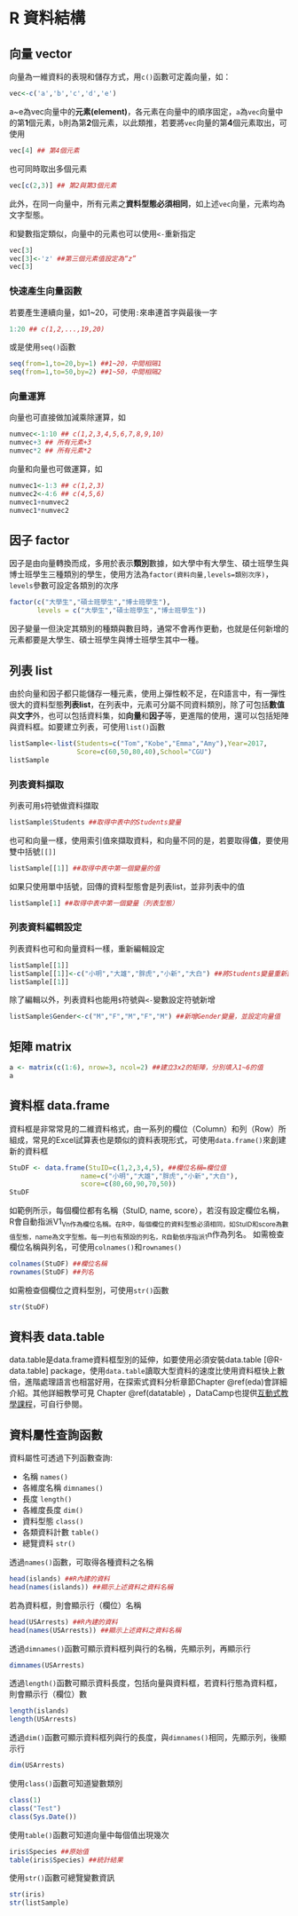 # R 資料結構 {#RDataStructure}

## 向量 vector
向量為一維資料的表現和儲存方式，用`c()`函數可定義向量，如：
```r
vec<-c('a','b','c','d','e')
```
a~e為vec向量中的**元素(element)**，各元素在向量中的順序固定，`a`為`vec`向量中的第**1**個元素，`b`則為第**2**個元素，以此類推，若要將`vec`向量的第**4**個元素取出，可使用
```r
vec[4] ## 第4個元素
```
也可同時取出多個元素
```r
vec[c(2,3)] ## 第2與第3個元素
```
此外，在同一向量中，所有元素之**資料型態必須相同**，如上述`vec`向量，元素均為文字型態。

和變數指定類似，向量中的元素也可以使用`<-`重新指定
```r
vec[3]
vec[3]<-'z' ##第三個元素值設定為“z”
vec[3] 
```
### 快速產生向量函數
若要產生連續向量，如1~20，可使用`:`來串連首字與最後一字
```r
1:20 ## c(1,2,...,19,20)
```
或是使用`seq()`函數

```r
seq(from=1,to=20,by=1) ##1~20，中間相隔1
seq(from=1,to=50,by=2) ##1~50，中間相隔2
```

### 向量運算
向量也可直接做加減乘除運算，如
```r
numvec<-1:10 ## c(1,2,3,4,5,6,7,8,9,10)
numvec+3 ## 所有元素+3
numvec*2 ## 所有元素*2
```
向量和向量也可做運算，如
```r
numvec1<-1:3 ## c(1,2,3)
numvec2<-4:6 ## c(4,5,6)
numvec1+numvec2
numvec1*numvec2
```

## 因子 factor
因子是由向量轉換而成，多用於表示**類別**數據，如大學中有大學生、碩士班學生與博士班學生三種類別的學生，使用方法為`factor(資料向量,levels=類別次序)`，`levels`參數可設定各類別的次序
```r
factor(c("大學生","碩士班學生","博士班學生"),
       levels = c("大學生","碩士班學生","博士班學生"))
```
因子變量一但決定其類別的種類與數目時，通常不會再作更動，也就是任何新增的元素都要是大學生、碩士班學生與博士班學生其中一種。


## 列表 list
由於向量和因子都只能儲存一種元素，使用上彈性較不足，在R語言中，有一彈性很大的資料型態**列表list**，在列表中，元素可分屬不同資料類別，除了可包括**數值**與**文字**外，也可以包括資料集，如**向量**和**因子**等，更進階的使用，還可以包括矩陣與資料框。如要建立列表，可使用`list()`函數
```r
listSample<-list(Students=c("Tom","Kobe","Emma","Amy"),Year=2017,
                 Score=c(60,50,80,40),School="CGU")
listSample
```

### 列表資料擷取
列表可用`$`符號做資料擷取
```r
listSample$Students ##取得中表中的Students變量
```
也可和向量一樣，使用索引值來擷取資料，和向量不同的是，若要取得**值**，要使用雙中括號`[[]]`
```r
listSample[[1]] ##取得中表中第一個變量的值
```
如果只使用單中括號，回傳的資料型態會是列表list，並非列表中的值
```r
listSample[1] ##取得中表中第一個變量（列表型態）
```


### 列表資料編輯設定
列表資料也可和向量資料一樣，重新編輯設定
```r
listSample[[1]] 
listSample[[1]]<-c("小明","大雄","胖虎","小新","大白") ##將Students變量重新設定
listSample[[1]] 
```

除了編輯以外，列表資料也能用`$`符號與`<-`變數設定符號新增
```r
listSample$Gender<-c("M","F","M","F","M") ##新增Gender變量，並設定向量值
```

## 矩陣 matrix
```r
a <- matrix(c(1:6), nrow=3, ncol=2) ##建立3x2的矩陣，分別填入1~6的值
a
```
## 資料框 data.frame
資料框是非常常見的二維資料格式，由一系列的欄位（Column）和列（Row）所組成，常見的Excel試算表也是類似的資料表現形式，可使用`data.frame()`來創建新的資料框
```r
StuDF <- data.frame(StuID=c(1,2,3,4,5), ##欄位名稱=欄位值
                  name=c("小明","大雄","胖虎","小新","大白"),
                  score=c(80,60,90,70,50))
StuDF 
```
如範例所示，每個欄位都有名稱（StuID, name, score），若沒有設定欄位名稱，R會自動指派V1~Vn作為欄位名稱。在R中，每個欄位的資料型態必須相同，如StuID和score為數值型態，name為文字型態。每一列也有預設的列名，R自動依序指派1~n作為列名。
如需檢查欄位名稱與列名，可使用`colnames()`和`rownames()`

```r
colnames(StuDF) ##欄位名稱
rownames(StuDF) ##列名
```

如需檢查個欄位之資料型別，可使用`str()`函數
```r
str(StuDF) 
```


## 資料表 data.table
data.table是data.frame資料框型別的延伸，如要使用必須安裝data.table [@R-data.table] package，使用`data.table`讀取大型資料的速度比使用資料框快上數倍，進階處理語言也相當好用，在探索式資料分析章節Chapter \@ref(eda)會詳細介紹。其他詳細教學可見 Chapter \@ref(datatable) ，DataCamp也提供[互動式教學課程](https://www.datacamp.com/courses/data-table-data-manipulation-r-tutorial){target="_blank"}，可自行參閱。

## 資料屬性查詢函數
資料屬性可透過下列函數查詢:

- 名稱 `names()`
- 各維度名稱 `dimnames()`
- 長度 `length()`
- 各維度長度 `dim()`
- 資料型態 `class()`
- 各類資料計數 `table()`
- 總覽資料 `str()`

透過`names()`函數，可取得各種資料之名稱
```r
head(islands) ##R內建的資料
head(names(islands)) ##顯示上述資料之資料名稱
```
若為資料框，則會顯示行（欄位）名稱
```r
head(USArrests) ##R內建的資料
head(names(USArrests)) ##顯示上述資料之資料名稱
```
透過`dimnames()`函數可顯示資料框列與行的名稱，先顯示列，再顯示行
```r
dimnames(USArrests) 
```
透過`length()`函數可顯示資料長度，包括向量與資料框，若資料行態為資料框，則會顯示行（欄位）數
```r
length(islands) 
length(USArrests) 
```
透過`dim()`函數可顯示資料框列與行的長度，與`dimnames()`相同，先顯示列，後顯示行
```r
dim(USArrests) 
```
使用`class()`函數可知道變數類別
```r
class(1)
class("Test")
class(Sys.Date())
```

使用`table()`函數可知道向量中每個值出現幾次
```r
iris$Species ##原始值
table(iris$Species) ##統計結果
```
使用`str()`函數可總覽變數資訊
```r
str(iris)
str(listSample)
```

